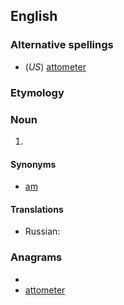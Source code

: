 ==English==

===Alternative spellings===
*(''US'') [[attometer]]

===Etymology===
{{prefix|atto|metre}}

===Noun===
{{en-noun}}

# {{SI-unit|atto|metre|length}}

====Synonyms====
*[[am]]

====Translations====
* Russian: {{t|ru|аттометр|tr=attómetr|m}}

===Anagrams===
* {{alphagram|aeemorttt}}
* [[attometer#English|attometer]]